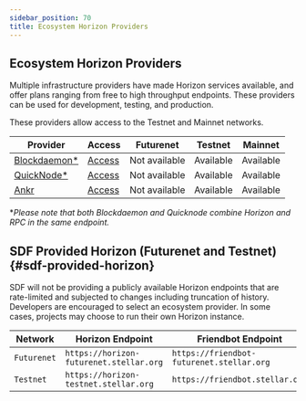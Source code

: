 ```yaml
---
sidebar_position: 70
title: Ecosystem Horizon Providers
---
```


## Ecosystem Horizon Providers

Multiple infrastructure providers have made Horizon services available, and offer plans ranging from free to high throughput endpoints. These providers can be used for development, testing, and production.

These providers allow access to the Testnet and Mainnet networks.

| Provider                                                                           | Access                                              | Futurenet     | Testnet   | Mainnet     |
| ---------------------------------------------------------------------------------- | --------------------------------------------------- | ------------- | --------- | ----------- |
| [Blockdaemon\*](https://docs.blockdaemon.com/reference/supported-stellar-methods) | [Access](https://www.blockdaemon.com/apply/soroban) | Not available | Available | Available   |
| [QuickNode\*](https://www.quicknode.com/docs/stellar)                             | [Access](https://www.quicknode.com/chains/stellar)  | Not available | Available | Available   |
| [Ankr](https://www.ankr.com/rpc/stellar/) | [Access](https://www.ankr.com/rpc/stellar/) | Not available | Available | Available   |


\*_Please note that both Blockdaemon and Quicknode combine Horizon and RPC in the same endpoint._

## SDF Provided Horizon (Futurenet and Testnet) {#sdf-provided-horizon}

SDF will not be providing a publicly available Horizon endpoints that are rate-limited and subjected to changes including truncation of history. Developers are encouraged to select an ecosystem provider. In some cases, projects may choose to run their own Horizon instance.

| Network     | Horizon Endpoint                          | Friendbot Endpoint                        | Provider                      |
| ----------- | ------------------------------------- | ----------------------------------------- | ----------------------------- |
| `Futurenet` | `https://horizon-futurenet.stellar.org`   | `https://friendbot-futurenet.stellar.org` | [SDF](http://www.stellar.org) |
| `Testnet`   | `https://horizon-testnet.stellar.org` | `https://friendbot.stellar.org`           | [SDF](http://www.stellar.org) |
